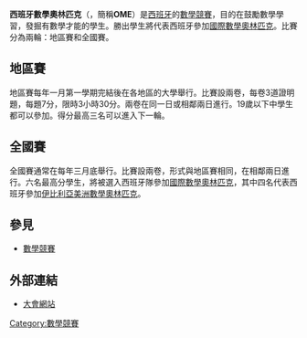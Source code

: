 '''西班牙數學奧林匹克'''（{{lang|es|'''Olimpiada Matemática Española'''}}，簡稱'''OME'''）是[[西班牙|西班牙]]的[[數學競賽|數學競賽]]，目的在鼓勵數學學習，發掘有數學才能的學生。勝出學生將代表西班牙參加[[國際數學奧林匹克|國際數學奧林匹克]]。比賽分為兩輪：地區賽和全國賽。

==地區賽==
地區賽每年一月第一學期完結後在各地區的大學舉行。比賽設兩卷，每卷3道證明題，每題7分，限時3小時30分。兩卷在同一日或相鄰兩日進行。19歲以下中學生都可以參加。得分最高三名可以進入下一輪。

==全國賽==
全國賽通常在每年三月底舉行。比賽設兩卷，形式與地區賽相同，在相鄰兩日進行。六名最高分學生，將被選入西班牙隊參加[[國際數學奧林匹克|國際數學奧林匹克]]，其中四名代表西班牙參加[[伊比利亞美洲數學奧林匹克|伊比利亞美洲數學奧林匹克]]。

==參見==
* [[數學競賽|數學競賽]]

==外部連結==
* {{es}} [http://platea.pntic.mec.es/~csanchez/olimmain.htm 大會網站] {{Wayback|url=http://platea.pntic.mec.es/~csanchez/olimmain.htm |date=20210425102242 }}

[[Category:數學競賽|Category:數學競賽]]